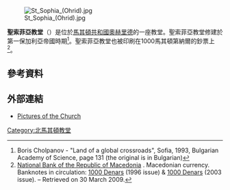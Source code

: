 [[File:St_Sophia_(Ohrid).jpg|thumbnail]]

'''聖索菲亞教堂'''（{{lang-mk|Црква Света Софија}}）是位於[[馬其頓共和國|馬其頓共和國]][[奧赫里德|奧赫里德]]的一座教堂。聖索菲亞教堂修建於第一保加利亞帝國時期<ref>Boris Cholpanov - 	
"Land of a global crossroads", Sofia, 1993, Bulgarian Academy of Science, page 131 (the original is in Bulgarian)</ref>。聖索菲亞教堂也被印刷在1000馬其頓第納爾的鈔票上<ref>[http://www.nbrm.gov.mk National Bank of the Republic of Macedonia] {{Wayback|url=http://www.nbrm.gov.mk/ |date=20080819150726 }}. Macedonian currency. Banknotes in circulation: [http://www.nbrm.gov.mk/default-en.asp?ItemID=6952ADD956EBFB459A15A404C33CC691 1000 Denars]{{dead link|date=2018年1月 |bot=InternetArchiveBot |fix-attempted=yes }} (1996 issue) & [http://www.nbrm.gov.mk/default-en.asp?ItemID=DE6805545764DF4A8895DE62BFA0151D 1000 Denars] {{webarchive|url=https://web.archive.org/web/20080329135028/http://www.nbrm.gov.mk/default-en.asp?ItemID=DE6805545764DF4A8895DE62BFA0151D |date=2008-03-29 }} (2003 issue). – Retrieved on 30 March 2009.</ref>。
==參考資料==
{{Reflist}}
==外部連結==
{{commonscat|St. Sophia Church (Ohrid)}}
* [https://web.archive.org/web/20070927012134/http://www.exploringmacedonia.com/default.asp?ItemID=943E194C9F58784383F8451C85E1692C Pictures of the Church]
{{coord|41|06|43.52|N|20|47|38.81|E|region:MK_type:landmark|display=title}}
[[Category:北馬其頓教堂|Category:北馬其頓教堂]]